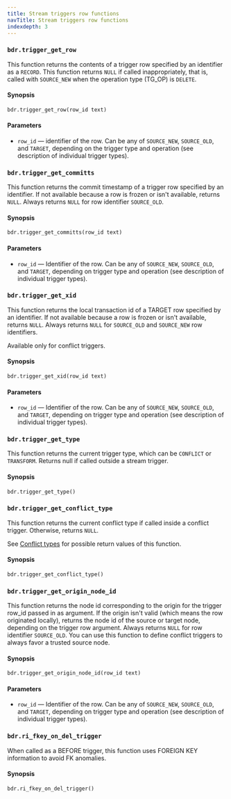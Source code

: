 ```yaml
---
title: Stream triggers row functions
navTitle: Stream triggers row functions
indexdepth: 3
---
```


### `bdr.trigger_get_row`

This function returns the contents of a trigger row specified by an identifier
as a `RECORD`. This function returns `NULL` if called inappropriately, that is,
called with `SOURCE_NEW` when the operation type (TG_OP) is `DELETE`.

#### Synopsis

```sql
bdr.trigger_get_row(row_id text)
```

#### Parameters

-   `row_id` &mdash; identifier of the row. Can be any of `SOURCE_NEW`, `SOURCE_OLD`, and
    `TARGET`, depending on the trigger type and operation (see description of
    individual trigger types).

### `bdr.trigger_get_committs`

This function returns the commit timestamp of a trigger row specified by an
identifier. If not available because a row is frozen or isn't available,
returns `NULL`. Always returns `NULL` for row identifier `SOURCE_OLD`.

#### Synopsis

```sql
bdr.trigger_get_committs(row_id text)
```

#### Parameters

-   `row_id` &mdash; Identifier of the row. Can be any of `SOURCE_NEW`, `SOURCE_OLD`, and
    `TARGET`, depending on trigger type and operation (see description of
    individual trigger types).

### `bdr.trigger_get_xid`

This function returns the local transaction id of a TARGET row specified by an
identifier. If not available because a row is frozen or isn't available,
returns `NULL`. Always returns `NULL` for `SOURCE_OLD` and `SOURCE_NEW` row
identifiers.

Available only for conflict triggers.

#### Synopsis

```sql
bdr.trigger_get_xid(row_id text)
```

#### Parameters

-   `row_id` &mdash; Identifier of the row. Can be any of `SOURCE_NEW`, `SOURCE_OLD`, and
    `TARGET`, depending on trigger type and operation (see description of
    individual trigger types).

### `bdr.trigger_get_type`

This function returns the current trigger type, which can be `CONFLICT`
or `TRANSFORM`. Returns null if called outside a stream trigger.

#### Synopsis

```sql
bdr.trigger_get_type()
```

### `bdr.trigger_get_conflict_type`

This function returns the current conflict type if called inside a conflict
trigger. Otherwise, returns `NULL`.

See [Conflict types](consistency/conflicts#list-of-conflict-types)
for possible return values of this function.

#### Synopsis

```sql
bdr.trigger_get_conflict_type()
```

### `bdr.trigger_get_origin_node_id`

This function returns the node id corresponding to the origin for the trigger
row_id passed in as argument. If the origin isn't valid (which means the row
originated locally), returns the node id of the source or target node,
depending on the trigger row argument. Always returns `NULL` for row identifier
`SOURCE_OLD`. You can use this function to define conflict triggers to always favor a
trusted source node.

#### Synopsis

```sql
bdr.trigger_get_origin_node_id(row_id text)
```

#### Parameters

-   `row_id` &mdash; Identifier of the row. Can be any of `SOURCE_NEW`, `SOURCE_OLD`, and
    `TARGET`, depending on trigger type and operation (see description of
    individual trigger types).

### `bdr.ri_fkey_on_del_trigger`

When called as a BEFORE trigger, this function uses FOREIGN KEY information
to avoid FK anomalies.

#### Synopsis

```sql
bdr.ri_fkey_on_del_trigger()
```

